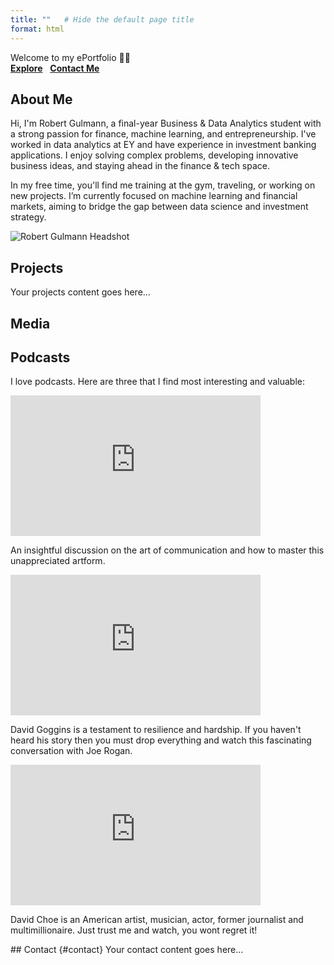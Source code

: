 ```yaml
---
title: ""   # Hide the default page title
format: html
---
```


```{=html}
<div class="home-hero">
  <div class="hero-text">
    <span class="hero-name">Welcome to my ePortfolio 👋🏼</span><br/>
    <div class="hero-buttons">
      <a href="#projects"><strong>Explore</strong></a>&nbsp;&nbsp;
      <a href="#contact"><strong>Contact Me</strong></a>
    </div>
  </div>
</div>
<div class="spacer"></div>

```

## About Me {#about}
```{=html}
<div class="about-section">
  <div class="about-text">
    <p>
      Hi, I'm Robert Gulmann, a final-year Business & Data Analytics student with a strong passion for finance, machine learning, and entrepreneurship. 
      I've worked in data analytics at EY and have experience in investment banking applications. I enjoy solving complex problems, developing innovative 
      business ideas, and staying ahead in the finance & tech space.
    </p>
    <p>
      In my free time, you'll find me training at the gym, traveling, or working on new projects. 
      I’m currently focused on machine learning and financial markets, aiming to bridge the gap between data science and investment strategy.
    </p>
  </div>
  <div class="about-image">
    <img src="images/Eportfolio-Headshot.jpg" alt="Robert Gulmann Headshot">
  </div>
</div>
```

## Projects {#projects}
Your projects content goes here...

## Media {#media}
```{=html}
<div class="media-section">
  <h2>Podcasts</h2>
  <p class="media-description">
    I love podcasts. Here are three that I find most interesting and valuable:
  </p>
  
  <div class="video-container">
    <div class="video-item">
      <iframe width="400" height="225" src="https://www.youtube.com/embed/oIiv_335yus" frameborder="0" allowfullscreen></iframe>
      <p class="video-text">An insightful discussion on the art of communication and how to master this unappreciated artform.</p>
    </div>

    <div class="video-item">
      <iframe width="400" height="225" src="https://www.youtube.com/embed/BvWB7B8tXK8" frameborder="0" allowfullscreen></iframe>
      <p class="video-text"> David Goggins is a testament to resilience and hardship. If you haven't heard his story then you must drop everything and watch this fascinating conversation with Joe Rogan.</p>
    </div>

    <div class="video-item">
      <iframe width="400" height="225" src="https://www.youtube.com/embed/j7T6__UbhBI" frameborder="0" allowfullscreen></iframe>
      <p class="video-text"> David Choe is an American artist, musician, actor, former journalist and multimillionaire. Just trust me and watch, you wont regret it!</p>
    </div>
  </div>
</div>

## Contact {#contact}
Your contact content goes here...
```